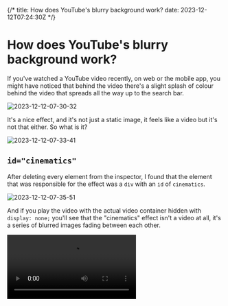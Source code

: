{/*
title: How does YouTube's blurry background work?
date: 2023-12-12T07:24:30Z
*/}

# How does YouTube's blurry background work?

If you've watched a YouTube video recently, on web or the mobile app, you might have noticed that behind the video there's a slight splash of colour behind the video that spreads all the way up to the search bar.

![2023-12-12-07-30-32](/images/2023-12-12-07-30-32.png)

It's a nice effect, and it's not just a static image, it feels like a video but it's not that either. So what is it?

![2023-12-12-07-33-41](/images/2023-12-12-07-33-41.png)

## `id="cinematics"`

After deleting every element from the inspector, I found that the element that was responsible for the effect was a `div` with an `id` of `cinematics`.

![2023-12-12-07-35-51](/images/2023-12-12-07-35-51.png)

And if you play the video with the actual video container hidden with `display: none;` you'll see that the "cinematics" effect isn't a video at all, it's a series of blurred images fading between each other.

<video src="/images/yt-cinematics-1.mov" controls />

This isn't an `<img>` or even a `<video>` it's actualy two `<canvas>` elements on top of each other!

The canvas on top plays this, which fades from black to colour every 5 seconds.

<video src="/images/yt-cinematics-2.mov" controls />

And the canvas underneath that plays this, which is the exact same as the sequence above but without the fades and 5 seconds ahead.

<video src="/images/yt-cinematics-3.mov" controls />

When played on top of each other, the effect is these 5 second thumbnail-like images are fading between each other.

Here's the HTML of these elements:

```html
<div
  style="
    position: absolute;
    inset: 0px;
    pointer-events: none;
    transform: scale(1.5, 2);
  "
>
  <canvas
    width="110"
    height="75"
    style="position: absolute; width: 100%; height: 100%"
  />
  <canvas
    width="110"
    height="75"
    style="position: absolute; width: 100%; height: 100%; opacity: 1"
  />
</div>
```

## Rationale

I think its done this way for a few reasons:

- playing the video twice, one blurred, would put strain on the client device to blur the video - blurring things is actually quite computationally expensive, especially for devices that can't use hardware accelleration to do it.
- similarly, producing a video with this content on the YouTube server at the time of upload would be expensive and the file would be large and yet another thing to download alongside the main video.
- the effect is actually quite subtle, so it's not worth the effort to make it a video, it's just a nice touch.

And how it's working beyond the `<canvas>` I think:

- when the video is uploaded, YouTube grabs a small amount of dominant colours every 5 seconds - 32 is my guess (a 4 * x grid)
- when someone loads a video page, this data is also loaded - it would be very small, 4 bytes per colour (RGBA) * 32 colours * (seconds of video / 5 seconds) = 7kb for a 5 minute video roughly.
- the `<canvas>` elements are both drawn from the same data, but one is offset by 5 seconds.

And notable things:

- if you skip to any point in the video, the effect transitions smoothly to whatever colours are closest to the point you skipped at.
- if you skip to the end of the video, the effect transitions smoothly to black.
- the first 5 seconds of the bottom canvas is black then cuts to colour after this, because the top canvas fades from black, the first 5 seconds are just a fade from black to colour.

## How to do it yourself

Now I'm not going to give a full tutorial here (i'm going to work shortly) but I'll drop some signposts!

Based on browsing the code for 5 minutes, they're using [CanvasRenderingContext2D + blur](https://developer.mozilla.org/en-US/docs/Web/API/CanvasRenderingContext2D/filter):

```js
function bBc() {
  return !("filter"in CanvasRenderingContext2D.prototype) || H("kevlar_watch_cinematics_css_blur")
}
```

And blurring by about 40px:

```js
var cBc = function(a) {
    a.ambientV2Container ? hBc(a) : (Hh(a.container, {
        position: "absolute",
        top: "0",
        left: "0",
        right: "0",
        bottom: "0",
        "pointer-events": "none",
        transform: "scale(" + iBc(a) + ", " + jBc(a) + ")"
    }),
    bBc() && Hh(a.container, "filter", "blur(" + zl("cinematic_watch_css_filter_blur_strength", 40) + "px)"))
}
```

I'd recommend [MDN's Canvas tutorial](https://developer.mozilla.org/en-US/docs/Web/API/Canvas_API/Tutorial) to get to grips with the basics of canvas. It's a very powerful tool and pretty much powers any highly interactive web experience from image editors to 3D rendering.
